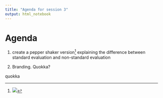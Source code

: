 ```yaml
---
title: "Agenda for session 3"
output: html_notebook
---
```


# Agenda

1. create a pepper shaker version[^1] explaining the difference between standard evaluation and non-standard evaluation

2. Branding. Quokka?

[^1]: ![](https://pbs.twimg.com/media/CO2_qPVWsAAErbv.png)

quokka
